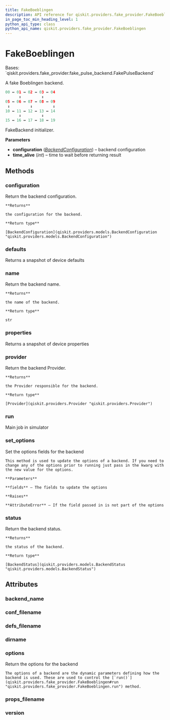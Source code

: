 ```yaml
---
title: FakeBoeblingen
description: API reference for qiskit.providers.fake_provider.FakeBoeblingen
in_page_toc_min_heading_level: 1
python_api_type: class
python_api_name: qiskit.providers.fake_provider.FakeBoeblingen
---
```


# FakeBoeblingen

<Class id="qiskit.providers.fake_provider.FakeBoeblingen" isDedicatedPage={true} github="https://github.com/qiskit/qiskit/tree/stable/0.22/qiskit/providers/fake_provider/backends/boeblingen/fake_boeblingen.py" signature="FakeBoeblingen">
  Bases: `qiskit.providers.fake_provider.fake_pulse_backend.FakePulseBackend`

  A fake Boeblingen backend.

  ```python
  00 ↔ 01 ↔ 02 ↔ 03 ↔ 04
        ↕         ↕
  05 ↔ 06 ↔ 07 ↔ 08 ↔ 09
   ↕         ↕         ↕
  10 ↔ 11 ↔ 12 ↔ 13 ↔ 14
        ↕         ↕
  15 ↔ 16 ↔ 17 ↔ 18 ↔ 19
  ```

  FakeBackend initializer.

  **Parameters**

  *   **configuration** ([*BackendConfiguration*](qiskit.providers.models.BackendConfiguration "qiskit.providers.models.BackendConfiguration")) – backend configuration
  *   **time\_alive** (*int*) – time to wait before returning result

  ## Methods

  ### configuration

  <Function id="qiskit.providers.fake_provider.FakeBoeblingen.configuration" name="configuration" signature="FakeBoeblingen.configuration()">
    Return the backend configuration.

    **Returns**

    the configuration for the backend.

    **Return type**

    [BackendConfiguration](qiskit.providers.models.BackendConfiguration "qiskit.providers.models.BackendConfiguration")
  </Function>

  ### defaults

  <Function id="qiskit.providers.fake_provider.FakeBoeblingen.defaults" name="defaults" signature="FakeBoeblingen.defaults()">
    Returns a snapshot of device defaults
  </Function>

  ### name

  <Function id="qiskit.providers.fake_provider.FakeBoeblingen.name" name="name" signature="FakeBoeblingen.name()">
    Return the backend name.

    **Returns**

    the name of the backend.

    **Return type**

    str
  </Function>

  ### properties

  <Function id="qiskit.providers.fake_provider.FakeBoeblingen.properties" name="properties" signature="FakeBoeblingen.properties()">
    Returns a snapshot of device properties
  </Function>

  ### provider

  <Function id="qiskit.providers.fake_provider.FakeBoeblingen.provider" name="provider" signature="FakeBoeblingen.provider()">
    Return the backend Provider.

    **Returns**

    the Provider responsible for the backend.

    **Return type**

    [Provider](qiskit.providers.Provider "qiskit.providers.Provider")
  </Function>

  ### run

  <Function id="qiskit.providers.fake_provider.FakeBoeblingen.run" name="run" signature="FakeBoeblingen.run(run_input, **kwargs)">
    Main job in simulator
  </Function>

  ### set\_options

  <Function id="qiskit.providers.fake_provider.FakeBoeblingen.set_options" name="set_options" signature="FakeBoeblingen.set_options(**fields)">
    Set the options fields for the backend

    This method is used to update the options of a backend. If you need to change any of the options prior to running just pass in the kwarg with the new value for the options.

    **Parameters**

    **fields** – The fields to update the options

    **Raises**

    **AttributeError** – If the field passed in is not part of the options
  </Function>

  ### status

  <Function id="qiskit.providers.fake_provider.FakeBoeblingen.status" name="status" signature="FakeBoeblingen.status()">
    Return the backend status.

    **Returns**

    the status of the backend.

    **Return type**

    [BackendStatus](qiskit.providers.models.BackendStatus "qiskit.providers.models.BackendStatus")
  </Function>

  ## Attributes

  ### backend\_name

  <Attribute id="qiskit.providers.fake_provider.FakeBoeblingen.backend_name" name="backend_name" attributeValue="'fake_boeblingen'" />

  ### conf\_filename

  <Attribute id="qiskit.providers.fake_provider.FakeBoeblingen.conf_filename" name="conf_filename" attributeValue="'conf_boeblingen.json'" />

  ### defs\_filename

  <Attribute id="qiskit.providers.fake_provider.FakeBoeblingen.defs_filename" name="defs_filename" attributeValue="'defs_boeblingen.json'" />

  ### dirname

  <Attribute id="qiskit.providers.fake_provider.FakeBoeblingen.dirname" name="dirname" attributeValue="'/home/runner/work/qiskit/qiskit/.tox/docs/lib/python3.8/site-packages/qiskit/providers/fake_provider/backends/boeblingen'" />

  ### options

  <Attribute id="qiskit.providers.fake_provider.FakeBoeblingen.options" name="options">
    Return the options for the backend

    The options of a backend are the dynamic parameters defining how the backend is used. These are used to control the [`run()`](qiskit.providers.fake_provider.FakeBoeblingen#run "qiskit.providers.fake_provider.FakeBoeblingen.run") method.
  </Attribute>

  ### props\_filename

  <Attribute id="qiskit.providers.fake_provider.FakeBoeblingen.props_filename" name="props_filename" attributeValue="'props_boeblingen.json'" />

  ### version

  <Attribute id="qiskit.providers.fake_provider.FakeBoeblingen.version" name="version" attributeValue="1" />
</Class>

